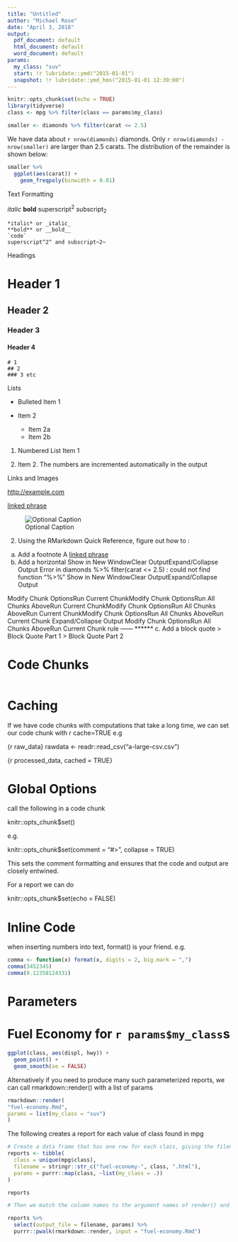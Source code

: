 ```yaml
---
title: "Untitled"
author: "Michael Rose"
date: "April 3, 2018"
output:
  pdf_document: default
  html_document: default
  word_document: default
params: 
  my_class: "suv"
  start: !r lubridate::ymd("2015-01-01")
  snapshot: !r lubridate::ymd_hms("2015-01-01 12:30:00")
---
```


```r
knitr::opts_chunk$set(echo = TRUE)
library(tidyverse)
class <- mpg %>% filter(class == params$my_class)
```

```r
smaller <- diamonds %>% filter(carat <= 2.5)
```

We have data about `r nrow(diamonds)` diamonds. Only `r nrow(diamonds) - nrow(smaller)` are larger than 2.5 carats. The distribution of the remainder is shown below:

```r
smaller %>% 
  ggplot(aes(carat)) +
    geom_freqpoly(binwidth = 0.01)
```


Text Formatting 

*italic*
**bold**
superscript^2^
subscript~2~

```
*italic* or _italic_
**bold** or __bold__
`code`
superscript^2^ and subscript~2~
```

Headings 

# Header 1
## Header 2
### Header 3
#### Header 4

```
# 1
## 2
### 3 etc
```

Lists

* Bulleted Item 1

* Item 2
  * Item 2a
  * Item 2b
  
1. Numbered List Item 1

1. Item 2. The numbers are incremented automatically in the output 

Links and Images

<http://example.com>

[linked phrase](http://example.com)

![Optional Caption](path/to/img.png)

2. Using the RMarkdown Quick Reference, figure out how to : 
  a. Add a footnote
    A [linked phrase][id] 
  b. Add a horizontal Show in New WindowClear OutputExpand/Collapse Output
Error in diamonds %>% filter(carat <= 2.5) : 
  could not find function "%>%"
Show in New WindowClear OutputExpand/Collapse Output

Modify Chunk OptionsRun Current ChunkModify Chunk OptionsRun All Chunks AboveRun Current ChunkModify Chunk OptionsRun All Chunks AboveRun Current ChunkModify Chunk OptionsRun All Chunks AboveRun Current Chunk
Expand/Collapse Output
Modify Chunk OptionsRun All Chunks AboveRun Current Chunk
rule
    ------
    ******
  c. Add a block quote
    > Block Quote Part 1
    > Block Quote Part 2
  
  
[id]: http://example.com

# Code Chunks
 
```r

```


# Caching

If we have code chunks with computations that take a long time, we can set our code chunk with r cache=TRUE
e.g

{r raw_data}
rawdata <- readr::read_csv("a-large-csv.csv")

{r processed_data, cached = TRUE}


# Global Options

call the following in a code chunk

knitr::opts_chunk$set()

e.g.

knitr::opts_chunk$set(comment = "#>", collapse = TRUE)

This sets the comment formatting and ensures that the code and output are closely entwined. 

For a report we can do 

knitr::opts_chunk$set(echo = FALSE)

# Inline Code

when inserting numbers into text, format() is your friend. e.g.

```r
comma <- function(x) format(x, digits = 2, big.mark = ",")
comma(3452345)
comma(0.12358124331)
```

# Parameters

# Fuel Economy for `r params$my_class`s 

```r
ggplot(class, aes(displ, hwy)) + 
  geom_point() + 
  geom_smooth(se = FALSE)
```

Alternatively if you need to produce many such parameterized reports, we can call rmarkdown::render() with a list of params

```r
rmarkdown::render(
"fuel-economy.Rmd", 
params = list(my_class = "suv")
)
```

The following creates a report for each value of class found in mpg

```r
# Create a data frame that has one row for each class, giving the filename of the report and the params it should be given
reports <- tibble(
  class = unique(mpg$class),
  filename = stringr::str_c("fuel-economy-", class, ".html"),
  params = purrr::map(class, ~list(my_class = .))
)

reports

# Then we match the column names to the argument names of render() and use purrr's parallel walk to call render() one for each row

reports %>% 
  select(output_file = filename, params) %>% 
  purrr::pwalk(rmarkdown::render, input = "fuel-economy.Rmd")
```

